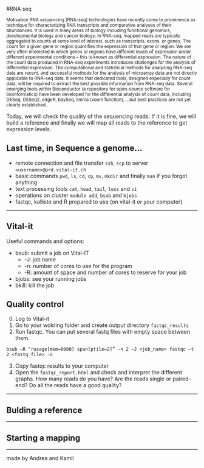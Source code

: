 #RNA seq

<sub>
Motivation RNA sequencing (RNA-seq) technologies have recently come to prominence as technique for characterizing RNA transcripts and comparative analyses of their abundances. It is used in many areas of biology including functional genomics, developmental biology and cancer biology. In RNA-seq, mapped reads are typically aggregated to counts at some level of interest, such as transcripts, exons, or genes. The count for a given gene or region quantifies the expression of that gene or region. We are very often interested in which genes or regions have different levels of expression under different experimental conditions – this is known as differential expression. The nature of the count data produced in RNA-seq experiments introduces challenges for the analysis of differential expression. The computational and statistical methods for analyzing RNA-seq data are recent, and successful methods for the analysis of microarray data are not directly applicable to RNA-seq data. It seems that dedicated tools, designed especially for count data, will be required to extract the best possible information from RNA-seq data. Several emerging tools within Bioconductor (a repository for open-source software for bioinformatics) have been developed for the differential analysis of count data, including DESeq, DESeq2, edgeR, baySeq, limma (voom function), …but best practices are not yet clearly established.
</sub>

Today, we will check the quality of the sequencing reads. If it is fine, we will build a reference and finally we will map all reads to the reference to get expression levels.

## Last time, in Sequence a genome...

- remote connection and file transfer `ssh`, `scp` to server `<username>@prd.vital-it.ch`
- basic commands `pwd`, `ls`, `cd`, `cp`, `mv`, `mkdir` and finally `man` if you forgot anything
- text processing tools `cat`, `head`, `tail`, `less` and `vi`
- operations on cluster `module add`, `bsub` and `bjobs`
- fastqc, kallisto and R prepared to use (on vital-it or your computer)

***

## Vital-it

Useful commands and options:

- bsub: submit a job on Vital-IT
    *   -J: job name
    *   -n: number of cores to use for the program
    *   -R: amount of space and number of cores to reserve for your job
- bjobs: see your running jobs
- bkill: kill the job

## Quality control

0. Log to Vital-it
1. Go to your wokring folder and create output directory `fastqc_results`
2. Run fastqc. You can put several fastq files with empty space between them.

```
bsub –R “rusage[mem=6000] span[ptile=2]” –n 2 –J <job_name> fastqc –t 2 <fastq_file> -o
```

3. Copy fastqc results to your computer
4. Open the `fastqc_report.html` and check and interpret the different graphs. How many reads do you have? Are the reads single or paired-end? Do all the reads have a good quality?

***

## Bulding a reference

***

## Starting a mapping

***

made by Andrea and Kamil
